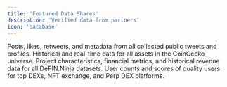 ```yaml
---
title: 'Featured Data Shares'
description: 'Verified data from partners'
icon: 'database'
---
```


<CardGroup cols={2}>
  <Card title='Twitter' icon='X' href='/marketplace/twitter'>
    Posts, likes, retweets, and metadata from all collected public tweets and
    profiles.
  </Card>
  <Card title='CoinGecko' icon='coins' href='/marketplace/coingecko'>
    Historical and real-time data for all assets in the CoinGecko universe.
  </Card>
  <Card title='DePIN Ninja' icon='network-wired' href='/marketplace/depinninja'>
    Project characteristics, financial metrics, and historical revenue data for
    all DePIN.Ninja datasets.
  </Card>
  <Card
    title='Slice Analytics'
    icon='chart-line'
    href='/marketplace/slice-analytics'
  >
    User counts and scores of quality users for top DEXs, NFT exchange, and Perp
    DEX platforms.
  </Card>
</CardGroup>
